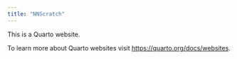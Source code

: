 ```yaml
---
title: "NNScratch"
---
```


This is a Quarto website.

To learn more about Quarto websites visit <https://quarto.org/docs/websites>.
